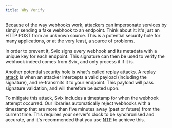 ```yaml
---
title: Why Verify
---
```




Because of the way webhooks work, attackers can impersonate services by simply sending a fake webhook to an endpoint. Think about it: it's just an HTTP POST from an unknown source. This is a potential security hole for many applications, or at the very least, a source of problems.

In order to prevent it, Svix signs every webhook and its metadata with a unique key for each endpoint. This signature can then be used to verify the webhook indeed comes from Svix, and only process it if it is.

Another potential security hole is what's called replay attacks. A [replay attack](https://en.wikipedia.org/wiki/Replay_attack) is when an attacker intercepts a valid payload (including the signature), and re-transmits it to your endpoint. This payload will pass signature validation, and will therefore be acted upon.

To mitigate this attack, Svix includes a timestamp for when the webhook attempt occurred. Our libraries automatically reject webhooks with a timestamp that are more than five minutes away (past or future) from the current time. This requires your server's clock to be synchronised and accurate, and it's recommended that you use [NTP](https://en.wikipedia.org/wiki/Network_Time_Protocol) to achieve this.
